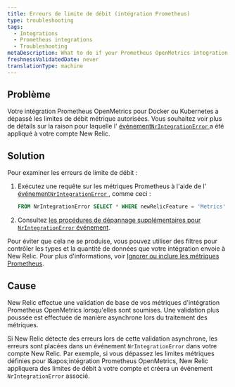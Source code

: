 ```yaml
---
title: Erreurs de limite de débit (intégration Prometheus)
type: troubleshooting
tags:
  - Integrations
  - Prometheus integrations
  - Troubleshooting
metaDescription: What to do if your Prometheus OpenMetrics integration for Docker or Kubernetes exceeded allowable metric rate limits for your New Relic account.
freshnessValidatedDate: never
translationType: machine
---
```


## Problème

Votre intégration Prometheus OpenMetrics pour Docker ou Kubernetes a dépassé les limites de débit métrique autorisées. Vous souhaitez voir plus de détails sur la raison pour laquelle l' [événement`NrIntegrationError` ](/docs/telemetry-data-platform/manage-data/nrintegrationerror)a été appliqué à votre compte New Relic.

## Solution

Pour examiner les erreurs de limite de débit :

1. Exécutez une requête sur les métriques Prometheus à l'aide de l' [événement`NrIntegrationError` ](/docs/telemetry-data-platform/manage-data/nrintegrationerror), comme ceci :

   ```sql
   FROM NrIntegrationError SELECT * WHERE newRelicFeature = 'Metrics'
   ```

2. Consultez [les procédures de dépannage supplémentaires pour `NrIntegrationError` événement](/docs/data-ingest-apis/get-data-new-relic/metric-api/troubleshoot-nrintegrationerror-events).

Pour éviter que cela ne se produise, vous pouvez utiliser des filtres pour contrôler les types et la quantité de données que votre intégration envoie à New Relic. Pour plus d'informations, voir [Ignorer ou inclure les métriques Prometheus](/docs/integrations/prometheus-integrations/install-configure/ignore-or-include-prometheus-metrics).

## Cause

New Relic effectue une validation de base de vos métriques d'intégration Prometheus OpenMetrics lorsqu'elles sont soumises. Une validation plus poussée est effectuée de manière asynchrone lors du traitement des métriques.

Si New Relic détecte des erreurs lors de cette validation asynchrone, les erreurs sont placées dans un événement `NrIntegrationError` dans votre compte New Relic. Par exemple, si vous dépassez les limites métriques définies pour l&amp;apos;intégration Prometheus OpenMetrics, New Relic appliquera des limites de débit à votre compte et créera un événement `NrIntegrationError` associé.
